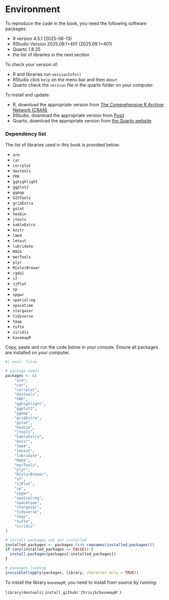 # Environment {.unnumbered}

To reproduce the code in the book, you need the following software packages:

-   R version 4.5.1 (2025-06-13) \
-   RStudio Version 2025.09.1+401 (2025.09.1+401)
-   Quarto 1.8.25
-   the list of libraries in the next section

To check your version of:

-   R and libraries run `sessionInfo()`
-   RStudio click `help` on the menu bar and then `About`
-   Quarto check the `version` file in the quarto folder on your computer.

To install and update:

-   R, download the appropriate version from [The Comprehensive R Archive Network (CRAN)](https://cran.r-project.org)
-   RStudio, download the appropriate version from [Posit](https://posit.co/download/rstudio-desktop/)
-   Quarto, download the appropriate version from [the Quarto website](https://quarto.org/docs/get-started/)

### Dependency list {#sec-dependencies}

The list of libraries used in this book is provided below:

-   `arm`
-   `car`
-   `corrplot`
-   `devtools`
-   `FRK`
-   `gghighlight`
-   `ggplot2`
-   `ggmap`
-   `GISTools`
-   `gridExtra`
-   `gstat`
-   `hexbin`
-   `jtools`
-   `kableExtra`
-   `knitr`
-   `lme4`
-   `lmtest`
-   `lubridate`
-   `MASS`
-   `merTools`
-   `plyr`
-   `RColorBrewer`
-   `rgdal`
-   `sf`
-   `sjPlot`
-   `sp`
-   `spgwr`
-   `spatialreg`
-   `spacetime`
-   `stargazer`
-   `tidyverse`
-   `tmap`
-   `tufte`
-   `viridis`
-   `basemapR`

Copy, paste and run the code below in your console. Ensure all packages are installed on your computer.

```r
#| eval: false

# package names
packages <- c(
    "arm",
    "car",
    "corrplot",
    "devtools",
    "FRK",
    "gghighlight",
    "ggplot2",
    "ggmap",
    "gridExtra",
    "gstat",
    "hexbin",
    "jtools",
    "kableExtra",
    "knitr",
    "lme4",
    "lmtest",
    "lubridate",
    "MASS",
    "merTools",
    "plyr",
    "RColorBrewer",
    "sf",
    "sjPlot",
    "sp",
    "spgwr",
    "spatialreg",
    "spacetime",
    "stargazer",
    "tidyverse",
    "tmap",
    "tufte",
    "viridis"
)

# install packages not yet installed
installed_packages <- packages %in% rownames(installed.packages())
if (any(installed_packages == FALSE)) {
  install.packages(packages[!installed_packages])
}

# packages loading
invisible(lapply(packages, library, character.only = TRUE))
```

:::: column-margin
::: callout-note
To install the library `basemapR`, you need to install from source by running:

`library(devtools)` `install_github('Chrisjb/basemapR')`
:::
::::
